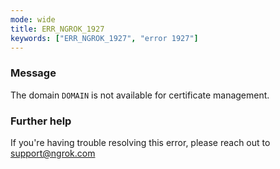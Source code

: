 ```yaml
---
mode: wide
title: ERR_NGROK_1927
keywords: ["ERR_NGROK_1927", "error 1927"]
---
```


### Message

The domain `DOMAIN` is not available for certificate management.

### Further help

If you're having trouble resolving this error, please reach out to [support@ngrok.com](mailto:support@ngrok.com?subject=Help%20with%20ERR_NGROK_1927)
